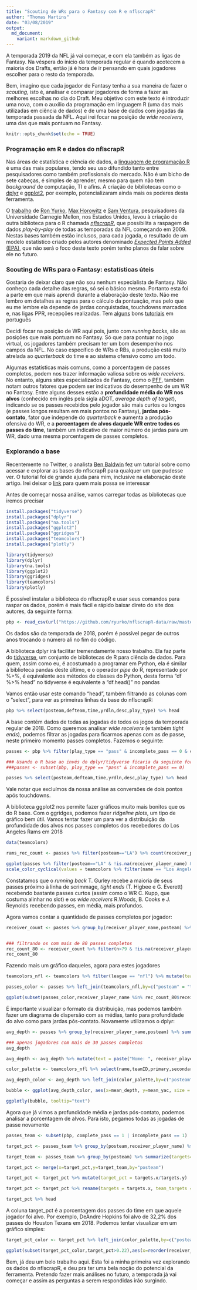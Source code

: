 ```yaml
---
title: "Scouting de WRs para o Fantasy com R e nflscrapR"
author: "Thomas Martins"
date: "03/08/2019"
output:
  md_document:
    variant: markdown_github
---
```


A temporada 2019 da NFL já vai começar, e com ela também as ligas de Fantasy. Na véspera do início da temporada regular é quando acotecem a maioria dos Drafts, então já é hora de ir pensando em quais jogadores escolher para o resto da temporada. 

Bem, imagino que cada jogador de Fantasy tenha a sua maneira de fazer o _scouting_, isto é, analisar e comparar jogadores de forma a fazer as melhores escolhas no dia do Draft. Meu objetivo com este texto é introduzir uma nova, com o auxílio da programação em linguagem R (uma das mais utilizadas em ciência de dados) e de uma base de dados com jogadas da temporada passada da NFL. Aqui irei focar na posição de _wide receivers_, uma das que mais pontuam no Fantasy.

```r
knitr::opts_chunk$set(echo = TRUE)

```

### Programação em R e dados do nflscrapR

Nas áreas de estatística e ciência de dados, a [linguagem de programação R](https://oestatistico.com.br/por-que-devemos-aprender-a-programar-em-r/) é uma das mais populares, tendo seu uso difundido tanto entre pesquisadores como também profissionais do mercado. Não é um bicho de sete cabeças, é simples de aprender, mesmo para quem não tem _background_ de computação, TI e afins. A criação de bibliotecas como o [dplyr](http://leg.ufpr.br/~walmes/cursoR/data-vis/slides/05-dplyr.pdf) e [ggplot2](https://www.curso-r.com/material/ggplot/), por exemplo, potencializaram ainda mais os poderes desta ferramenta.

O [trabalho](https://arxiv.org/abs/1802.00998) de [Ron Yurko](twitter.com/stat_ron), [Max Horowitz](twitter.com/bklynmaks) e [Sam Ventura](twitter.com/stat_sam), pesquisadores da Universidade Carnegie Mellon, nos Estados Unidos, levou à criação de outra biblioteca para o R chamada [_nflscrapR_](https://github.com/maksimhorowitz/nflscrapR), que possibilita a raspagem de dados _play-by-play_ de todas as temporadas da NFL começando em 2009. Nestas bases também estão inclusos, para cada jogada, o resultado de um modelo estatístico criado pelos autores denominado [_Expected Points Added_ (EPA)](https://www.cmusportsanalytics.com/nfl-expected-points-nflscrapr-part-1-introduction-expected-points/), que não será o foco deste texto porém tenho planos de falar sobre ele no futuro. 

### Scouting de WRs para o Fantasy: estatísticas úteis

Gostaria de deixar claro que não sou nenhum especialista de Fantasy. Não conheço cada detalhe das regras, só sei o básico mesmo. Portanto esta foi a parte em que mais aprendi durante a elaboração deste texto. Não me lembro em detalhes as regras para o cálculo da pontuação, mas pelo que eu me lembre ela depende de jardas conquistadas, touchdowns marcados e, nas ligas PPR, recepções realizadas. Tem [alguns](https://diarionfl.com/2017/08/24/aprenda-a-jogar-fantasy-football-4/) bons [tutoriais](https://ligados32.lance.com.br/guia-de-fantasy/) em português

Decidi focar na posição de WR aqui pois, junto com _running backs_, são as posições que mais pontuam no Fantasy. Só que para pontuar no jogo virtual, os jogadores também precisam ter um bom desempenho nos campos da NFL. No caso específico de WRs e RBs, a produção está muito atrelada ao _quarterback_ do time e ao sistema ofensivo como um todo.

Algumas estatísticas mais comuns, como a porcentagem de passes completos, podem nos trazer informação valiosa sobre os _wide receivers_. No entanto, alguns sites especializados de Fantasy, como o [PFF](pff.com/fantasy), também notam outros fatores que podem ser indicativos do desempenho de um WR no Fantasy. Entre alguns desses estão a **profundidade média do WR nos alvos** (conhecido em inglês pela sigla aDOT, _average depth of target_), indicando se os passes recebidos pelo jogador são mais curtos ou longos (e passes longos resultam em mais pontos no Fantasy), **jardas pós-contato**, fator que independe do _quarterback_ e aumenta a produção ofensiva do WR, e a **porcentagem de alvos daquele WR entre todos os passes do time**, também um indicativo de maior número de jardas para um WR, dado uma mesma porcentagem de passes completos. 

### Explorando a base

Recentemente no Twitter, o analista [Ben Baldwin](twitter.com/benbbaldwin) fez um tutorial sobre como acessar e explorar as bases do nflscrapR para qualquer um que pudesse ver. O tutorial foi de grande ajuda para mim, inclusive na elaboração deste artigo. Irei deixar o [link](https://gist.github.com/guga31bb/5634562c5a2a7b1e9961ac9b6c568701) para quem mais possa se interessar

Antes de começar nossa análise, vamos carregar todas as bibliotecas que iremos precisar

```r
install.packages("tidyverse")
install.packages("dplyr")
install.packages("na.tools")
install.packages("ggplot2")
install.packages("ggridges")
install.packages("teamcolors")
install.packages("plotly")
```

```r
library(tidyverse)
library(dplyr)
library(na.tools)
library(ggplot2)
library(ggridges)
library(teamcolors)
library(plotly)
```

É possível instalar a biblioteca do nflscrapR e usar seus comandos para raspar os dados, porém é mais fácil e rápido baixar direto do site dos autores, da seguinte forma:

```r
pbp <- read_csv(url("https://github.com/ryurko/nflscrapR-data/raw/master/play_by_play_data/regular_season/reg_pbp_2018.csv"))
```

Os dados são da temporada de 2018, porém é possível pegar de outros anos trocando o número ali no fim do código.

A biblioteca dplyr irá facilitar tremendamente nosso trabalho. Ela faz parte do [tidyverse](http://www.estatisticacomr.uff.br/?page_id=741), um conjunto de bibliotecas de R para ciência de dados. Para quem, assim como eu, é acostumado a programar em Python, ela é similar à biblioteca pandas deste último, e o operador _pipe_ do R, representado por %>%, é equivalente aos métodos de classes do Python, desta forma "df %>% head" no tidyverse é equivalente a "df.head()" no pandas

Vamos então usar este comando "head", também filtrando as colunas com o "select", para ver as primeiras linhas da base do nflscrapR:

```r
pbp %>% select(posteam,defteam,time,yrdln,desc,play_type) %>% head
```

A base contém dados de todas as jogadas de todos os jogos da temporada regular de 2018. Como queremos analisar _wide receivers_ (e também _tight ends_), podemos filtrar as jogadas para ficarmos apenas com as de passe, neste primeiro momento passes completos. Fazemos o seguinte:

```r
passes <- pbp %>% filter(play_type == "pass" & incomplete_pass == 0 & complete_pass == 1)

### Usando o R base ao invés do dplyr/tidyverse ficaria da seguinte forma:
###passes <- subset(pbp, play_type == "pass" & incomplete_pass == 0)

passes %>% select(posteam,defteam,time,yrdln,desc,play_type) %>% head
```

Vale notar que excluímos da nossa análise as conversões de dois pontos após touchdowns. 

A biblioteca ggplot2 nos permite fazer gráficos muito mais bonitos que os do R base. Com o ggridges, podemos fazer _ridgeline plots_, um tipo de gráfico bem útil. Vamos tentar fazer um para ver a distribuição da profundidade dos alvos nos passes completos dos recebedores do Los Angeles Rams em 2018

```r
data(teamcolors)

rams_rec_count <- passes %>% filter(posteam=="LA") %>% count(receiver_player_name) %>% filter(n>5 & !is.na(receiver_player_name))

ggplot(passes %>% filter(posteam=="LA" & !is.na(receiver_player_name) & receiver_player_name %in% rams_rec_count$receiver_player_name), aes(x=air_yards, y=receiver_player_name,fill=receiver_player_name,color=receiver_player_name)) + geom_density_ridges(jittered_points = TRUE, point_size=1,scale=2) + labs(x = "Profundidade dos alvos", y = "Nome do recebedor", title = "Profundidade dos alvos por jogador - LA Rams 2018", subtitle="Distâncias em relação à linha de scrimmage", caption = "Dados de @nflscrapR") + scale_x_continuous(limits = c(-10,30)) + scale_fill_cyclical(values = teamcolors %>% filter(name == "Los Angeles Rams") %>% select(primary,secondary)) + 
scale_color_cyclical(values = teamcolors %>% filter(name == "Los Angeles Rams") %>% select(secondary,primary))
```

Constatamos que o _running back_ T. Gurley recebe a maioria de seus passes próximo à linha de scrimmage, _tight ends_ (T. Higbee e G. Everett) recebendo bastante passes curtos (assim como o WR C. Kupp, que costuma alinhar no slot) e os _wide receivers_ R.Woods, B. Cooks e J. Reynolds recebendo passes, em média, mais profundos. 

Agora vamos contar a quantidade de passes completos por jogador:

```r
receiver_count <- passes %>% group_by(receiver_player_name,posteam) %>% count(receiver_player_name) %>% arrange(desc(n))


### filtrando os com mais de 80 passes completos
rec_count_80 <- receiver_count %>% filter(n>79 & !is.na(receiver_player_name))
rec_count_80
```

Fazendo mais um gráfico daqueles, agora para estes jogadores

```r

teamcolors_nfl <- teamcolors %>% filter(league == "nfl") %>% mutate(teamID = c("ARI", "ATL", "BAL", "BUF", "CAR", "CHI", "CIN", "CLE", "DAL", "DEN", "DET", "GB", "HOU", "IND", "JAX", "KC", "LAC", "LA", "MIA", "MIN", "NE", "NO", "NYG", "NYJ" , "OAK", "PHI", "PIT", "SF", "SEA", "TB", "TEN", "WAS"))

passes_color <- passes %>% left_join(teamcolors_nfl,by=c("posteam" = "teamID"), copy = TRUE) %>% filter(!(posteam == "NO" & receiver_player_name == "T.Hill")) ### sorry, Taysom

ggplot(subset(passes_color,receiver_player_name %in% rec_count_80$receiver_player_name), aes(x=air_yards, y=receiver_player_name,fill=factor(name),color=factor(name))) + geom_density_ridges(jittered_points = TRUE, point_size=0.5) + labs(x = "Profundidade dos alvos", y = "Nome do recebedor", title = "Profundidade dos alvos por jogador", subtitle="Distâncias em relação à linha de scrimmage", caption = "Dados de @nflscrapR") + scale_x_continuous(limits = c(-10,25)) + scale_fill_teams(name="name") + scale_color_teams(name="name",which=2) + theme(legend.position = "none")
```                                                                                                                                                           

É importante visualizar o formato da distribuição, mas podemos também fazer um diagrama de dispersão com as médias, tanto para profundidade do alvo como para jardas pós-contato. Novamente utilizamos o dplyr:

```r
avg_depth <- passes %>% group_by(receiver_player_name,posteam) %>% summarize(mean_depth=mean(air_yards), mean_yac=mean(yards_after_catch), comp_passes=n()) %>% arrange(desc(comp_passes)) %>% filter(comp_passes > 29)

### apenas jogadores com mais de 30 passes completos
avg_depth

avg_depth <- avg_depth %>% mutate(text = paste("Nome: ", receiver_player_name, " (", posteam,")", "\nPasses Completos: ", comp_passes, "\nProfundidade média (aDOT): ", sprintf("%0.2f",mean_depth), "\nJardas pós contato (média)", sprintf("%0.2f",mean_yac)))

color_palette <- teamcolors_nfl %>% select(name,teamID,primary,secondary)

avg_depth_color <- avg_depth %>% left_join(color_palette,by=c("posteam" = "teamID"), copy = TRUE)

bubble <- ggplot(avg_depth_color, aes(x=mean_depth, y=mean_yac, size = comp_passes, color=factor(name), text=text)) + geom_point(alpha=0.7) + scale_color_teams(name="name") + theme(legend.position="none") + labs(x = "Profundidade média dos alvos (aDOT)", y = "Média de jardas pós contato", title = "Profundidade média (aDOT) e jardas pós-contato", subtitle="Tamanho da bolinha = nº de passes completos", caption = "Dados de @nflscrapR")

ggplotly(bubble, tooltip="text")

```

Agora que já vimos a profundidade média e jardas pós-contato, podemos analisar a porcentagem de alvos. Para isto, pegamos todas as jogadas de passe novamente

```r
passes_team <- subset(pbp, complete_pass == 1 | incomplete_pass == 1)

target_pct <- passes_team %>% group_by(posteam,receiver_player_name) %>% summarize(targets=n()) %>% filter(!is.na(receiver_player_name) & targets>25)

target_team <- passes_team %>% group_by(posteam) %>% summarize(targets=n())

target_pct <- merge(x=target_pct,y=target_team,by="posteam")

target_pct <- target_pct %>% mutate(target_pct = targets.x/targets.y)

target_pct <- target_pct %>% rename(targets = targets.x, team_targets = targets.y) %>% arrange(desc(target_pct)) #%>% mutate(target_pct = sprintf("%0.2f", target_pct))

target_pct %>% head

```

A coluna target_pct é a porcentagem dos passes do time em que aquele jogador foi alvo. Por exemplo, DeAndre Hopkins foi alvo de 32,2% dos passes do Houston Texans em 2018. Podemos tentar visualizar em um gráfico simples:

```r

target_pct_color <- target_pct %>% left_join(color_palette,by=c("posteam" = "teamID"), copy = TRUE)

ggplot(subset(target_pct_color,target_pct>0.22),aes(x=reorder(receiver_player_name,target_pct),y=target_pct,fill=factor(name))) + geom_bar(stat="identity") + coord_flip() + labs(x = "Proporção de alvos", y = "Nome do recebedor", title = "Proporção de alvos por jogador", subtitle="nº de alvos do jogador / nº de alvos total do time", caption = "Dados de @nflscrapR") + scale_fill_teams(name="name") + theme(legend.position = "none") + geom_text(aes(label=sprintf("%0.2f",target_pct),color=factor(name)), size=2.5,hjust = 1.2) + scale_color_teams(name="name",which=2)
```

Bem, já deu um belo trabalho aqui. Esta foi a minha primeira vez explorando os dados do nflscrapR, e deu pra ter uma bela noção do potencial da ferramenta. Pretendo fazer mais análises no futuro, a temporada já vai começar e assim as perguntas a serem respondidas irão surgindo. 